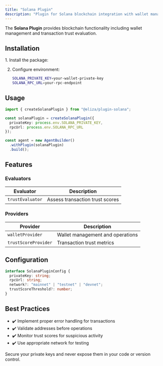```yaml
---
title: "Solana Plugin"
description: "Plugin for Solana blockchain integration with wallet management and trust scoring"
---
```



The **Solana Plugin** provides blockchain functionality including wallet management and transaction trust evaluation.

## Installation

<Steps>
1. Install the package:
   <PackageManagers pkg="@eliza/plugin-solana" />

2. Configure environment:
   ```bash
   SOLANA_PRIVATE_KEY=your-wallet-private-key
   SOLANA_RPC_URL=your-rpc-endpoint
   ```
</Steps>

## Usage

```typescript
import { createSolanaPlugin } from "@eliza/plugin-solana";

const solanaPlugin = createSolanaPlugin({
  privateKey: process.env.SOLANA_PRIVATE_KEY,
  rpcUrl: process.env.SOLANA_RPC_URL
});

const agent = new AgentBuilder()
  .withPlugin(solanaPlugin)
  .build();
```

## Features

### Evaluators
| Evaluator | Description |
|-----------|-------------|
| `trustEvaluator` | Assess transaction trust scores |

### Providers
| Provider | Description |
|----------|-------------|
| `walletProvider` | Wallet management and operations |
| `trustScoreProvider` | Transaction trust metrics |

## Configuration

```typescript
interface SolanaPluginConfig {
  privateKey: string;
  rpcUrl: string;
  network?: "mainnet" | "testnet" | "devnet";
  trustScoreThreshold?: number;
}
```

## Best Practices

- ✔️ Implement proper error handling for transactions
- ✔️ Validate addresses before operations
- ✔️ Monitor trust scores for suspicious activity
- ✔️ Use appropriate network for testing

<Aside type="caution">
Secure your private keys and never expose them in your code or version control.
</Aside>